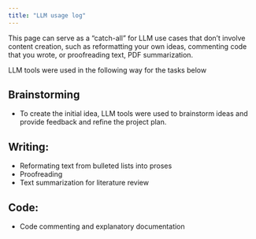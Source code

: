 ```yaml
---
title: "LLM usage log"
---
```


This page can serve as a "catch-all" for LLM use cases that don’t involve content creation, such as reformatting your own ideas, commenting code that you wrote, or proofreading text, PDF summarization.

LLM tools were used in the following way for the tasks below

## Brainstorming

* To create the initial idea, LLM tools were used to brainstorm ideas and provide feedback and refine the project plan.

## Writing: 

* Reformating text from bulleted lists into proses 
* Proofreading
* Text summarization for literature review 

## Code: 

* Code commenting and explanatory documentation 
